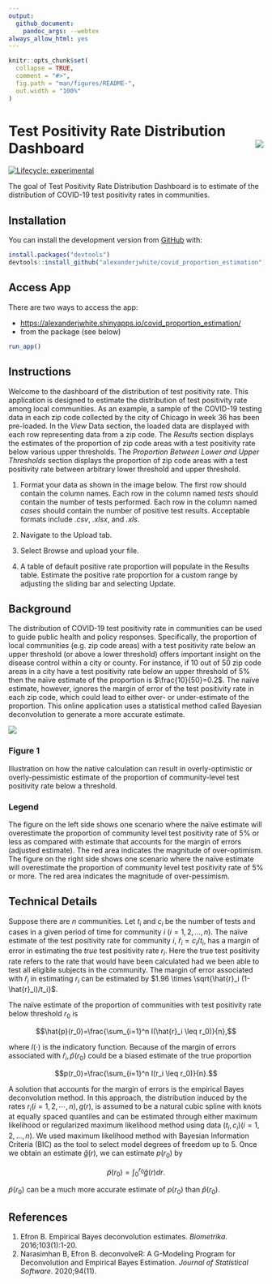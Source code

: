 ```yaml
---
output: 
  github_document:
    pandoc_args: --webtex
always_allow_html: yes
---
```


<!-- README.md is generated from README.Rmd. Please edit that file -->

```r
knitr::opts_chunk$set(
  collapse = TRUE,
  comment = "#>",
  fig.path = "man/figures/README-",
  out.width = "100%"
)
```

# Test Positivity Rate Distribution Dashboard <img src="./inst/data/Coronavirus.png" align="right" />

<!-- badges: start -->
[![Lifecycle: experimental](https://img.shields.io/badge/lifecycle-experimental-orange.svg)](https://www.tidyverse.org/lifecycle/#experimental)
<!-- badges: end -->

The goal of Test Positivity Rate Distribution Dashboard is to estimate of the distribution of COVID-19 test positivity rates in communities.

## Installation

You can install the development version from [GitHub](https://github.com/) with:

```r
install.packages("devtools")
devtools::install_github("alexanderjwhite/covid_proportion_estimation")
```

## Access App

There are two ways to access the app:

* [https://alexanderjwhite.shinyapps.io/covid_proportion_estimation/](https://alexanderjwhite.shinyapps.io/covid_proportion_estimation/)
* from the package (see below)

```r
run_app()
```

## Instructions

Welcome to the dashboard of the distribution of test positivity rate. This application is designed to estimate the distribution of test positivity rate among local communities. As an example, a sample of the COVID-19 testing data in each zip code collected by the city of Chicago in week 36 has been pre-loaded. In the *View* Data section, the loaded data are displayed with each row representing data from a zip code. The *Results* section displays the estimates of the proportion of zip code areas with a test positivity rate below various upper thresholds. The *Proportion Between Lower and Upper Thresholds* section displays the proportion of zip code areas with a test positivity rate between arbitrary lower threshold and upper threshold.

1. Format your data as shown in the image below. The first row should contain the column names. Each row in the column named *tests* should contain the number of tests performed. Each row in the column named *cases* should contain the number of positive test results. Acceptable formats include *.csv*, *.xlsx*, and *.xls*.

2. Navigate to the Upload tab.

3. Select Browse and upload your file.

4. A table of default positive rate proportion will populate in the Results table. Estimate the positive rate proportion for a custom range by adjusting the sliding bar and selecting Update.

## Background

The distribution of COVID-19 test positivity rate in communities can be used to guide public health and policy responses. Specifically, the proportion of local communities (e.g. zip code areas) with a test positivity rate below an upper threshold (or above a lower threshold) offers important insight on the disease control within a city or county. For instance, if 10 out of 50 zip code areas in a city have a test positivity rate below an upper threshold of 5% then  the naïve estimate of the proportion is $\frac{10}{50}=0.2$. The naïve estimate, however, ignores the margin of error of the test positivity rate in each zip code, which could lead to either over- or under-estimate of the proportion. This online application uses a statistical method called Bayesian deconvolution to generate a more accurate estimate.

![](inst/data/figure_1.png)

### Figure 1

Illustration on how the native calculation can result in overly-optimistic or overly-pessimistic estimate of the proportion of community-level test positivity rate below a threshold.

### Legend

The figure on the left side shows one scenario where the naïve estimate will overestimate the proportion of community level test positivity rate of 5% or less as compared with estimate that accounts for the margin of errors (adjusted estimate). The red area indicates the magnitude of over-optimism. The figure on the right side shows one scenario where the naïve estimate will overestimate the proportion of community level test positivity rate of 5% or more. The red area indicates the magnitude of over-pessimism.

## Technical Details

Suppose there are $n$ communities. Let $t_i$ and $c_i$ be the number of tests and cases in a given period of time for community $i$ $(i = 1,2,\ldots,n)$. The naïve estimate of the test positivity rate for community $i$, $\hat{r}_i = c_i/t_i$, has a margin of error in estimating the *true* test positivity rate $r_i$. Here the true test positivity rate refers to the rate that would have been calculated had we been able to test all eligible subjects in the community. The margin of error associated with $\hat{r}_i$  in estimating $r_i$ can be estimated by $1.96 \times \sqrt{\hat{r}_i (1-\hat{r}_i)/t_i}$.

The naïve estimate of the proportion of communities with test positivity rate below threshold $r_0$ is 

$$\hat{p}(r_0)=\frac{\sum_{i=1}^n I(\hat{r}_i \leq r_0)}{n},$$

where $I(\cdot)$ is the indicatory function. Because of the margin of errors associated with $\hat{r}_i, \hat{p}(r_0)$ could be a biased estimate of the true proportion 

$$p(r_0)=\frac{\sum_{i=1}^n I(r_i \leq r_0)}{n}.$$

A solution that accounts for the margin of errors is the empirical Bayes deconvolution method. In this approach, the distribution induced by the rates $r_i (i=1,2,\cdots,n), g(r)$, is assumed to be a natural cubic spline with knots at equally spaced quantiles and can be estimated through either maximum likelihood or regularized maximum likelihood method using data $(t_i,c_i) (i=1,2,\ldots,n)$. We used maximum likelihood method with Bayesian Information Criteria (BIC) as the tool to select model degrees of freedom up to 5. Once we obtain an estimate $\hat{g}(r)$, we can estimate $p(r_0)$ by 

$$\tilde{p}(r_0) = \int_0^{r_0}\hat{g}(r)dr.$$

$\tilde{p}(r_0)$ can be a much more accurate estimate of $p(r_0)$ than $\hat{p}(r_0)$.

## References

1. Efron B. Empirical Bayes deconvolution estimates. *Biometrika*. 2016;103(1):1-20.
2. Narasimhan B, Efron B. deconvolveR: A G-Modeling Program for Deconvolution and Empirical Bayes Estimation. *Journal of Statistical Software*. 2020;94(11).
